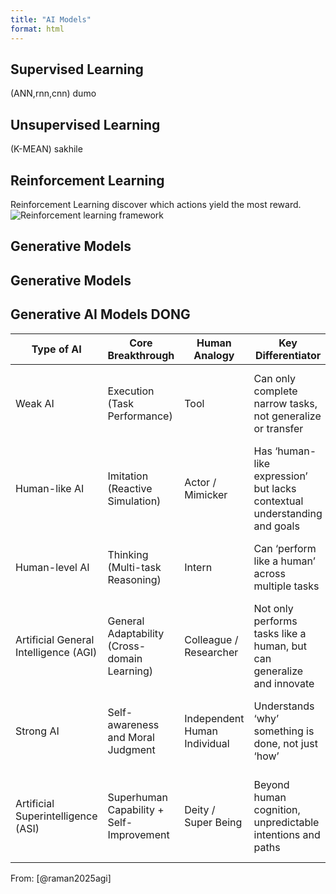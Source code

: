 ```yaml
---
title: "AI Models"
format: html
---
```


## Supervised Learning

(ANN,rnn,cnn) dumo



## Unsupervised Learning


(K-MEAN) sakhile


## Reinforcement Learning

Reinforcement Learning discover which actions yield the most reward.
![Reinforcement learning framework](RL.png)

## Generative Models


## Generative Models

## Generative AI Models DONG

| Type of AI                            | Core Breakthrough                            | Human Analogy                | Key Differentiator                                                       | Common Techniques                                                           | Practical Examples                                                                  |
|--------------------------------------|----------------------------------------------|------------------------------|---------------------------------------------------------------------------|------------------------------------------------------------------------------|--------------------------------------------------------------------------------------|
| Weak AI                               | Execution (Task Performance)                 | Tool                         | Can only complete narrow tasks, not generalize or transfer               | Supervised learning, rule-based systems, decision trees                    | Image classification, speech recognition, recommendation systems                    |
| Human-like AI                         | Imitation (Reactive Simulation)              | Actor / Mimicker             | Has 'human-like expression' but lacks contextual understanding and goals | NLP, speech recognition, affective computing                               | Customer service bots, social robots, virtual shopping assistants                   |
| Human-level AI                        | Thinking (Multi-task Reasoning)              | Intern                       | Can 'perform like a human' across multiple tasks                         | Deep learning (DL), reinforcement learning (RL), transfer learning         | AlphaGo, ChatGPT, multimodal Q&A systems                                            |
| Artificial General Intelligence (AGI) | General Adaptability (Cross-domain Learning) | Colleague / Researcher       | Not only performs tasks like a human, but can generalize and innovate    | Meta-learning, cross-modal learning, self-supervised learning             | Hypothetical OpenCog, DeepMind’s Gato                                               |
| Strong AI                             | Self-awareness and Moral Judgment            | Independent Human Individual | Understands 'why' something is done, not just 'how'                      | Explainable AI, causal inference, emotion modeling networks                | AI-assisted legal decision systems, interactive mental health AI tools              |
| Artificial Superintelligence (ASI)    | Superhuman Capability + Self-Improvement     | Deity / Super Being          | Beyond human cognition, unpredictable intentions and paths               | Neuroarchitecture search, self-evolving algorithms                         | AI-led climate modeling, AutoML, AGI governance research (theoretical only)         |

From: [@raman2025agi]

